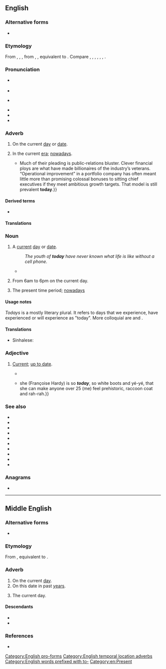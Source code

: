 {{also|to-day}}
==English==

===Alternative forms===
* {{alter|en|to-day||archaic}}

===Etymology===
From {{inh|en|enm|today}}, {{m|enm|to-daie}}, {{m|enm|todæig}}, from {{inh|en|ang|tōdæġ}}, {{m|ang|tō dæġe|t=today|lit=on [the/this] day, [this] day forward}}, equivalent to {{af|en|to|day}}. Compare {{cog|stq|däälich|t=today}}, {{cog|nl|vandaag|t=today}}, {{cog|osx|hindag|t=today|lit=[this] day forward}}, {{cog|nds-de|vandage}}, {{m|nds-de|vandaag|t=today}}, {{cog|sv|i dag}}, {{m|sv|idag|t=today}}.

===Pronunciation===
* {{a|RP}} {{IPA|en|/təˈdeɪ/}}
* {{audio|en|En-uk-today.ogg|Audio (RP)}}
* {{a|GA}} {{IPA|en|/təˈdeɪ/|[tʰəˈdeɪ]|/tʊˈdeɪ/|[tʰʊˈdeɪ]|[tʰʉɾeɪː]}}
* {{audio|en|En-us-today.ogg|Audio (GA)}}
* {{rhymes|en|eɪ|s=2}}
* {{hyphenation|en|to|day}}

===Adverb===
{{en-adv|-}}

# On the current [[day]] or [[date]].
#: {{ux|en|I want this done '''today'''.}}
#: {{ux|en|'''Today''', my brother went to the shops.}}
# In the current [[era]]; [[nowadays]].
#* {{quote-journal|en|date=2013-06-22|volume=407|issue=8841|page=70|magazine={{w|The Economist}}
|title=[http://www.economist.com/news/finance-and-economics/21579879-buy-out-firm-really-does-focus-operational-improvements-engineers Engineers of a different kind]
|passage=Private-equity nabobs bristle at being dubbed mere financiers.{{...}}Much of their pleading is public-relations bluster. Clever financial ploys are what have made billionaires of the industry’s veterans. “Operational improvement” in a portfolio company has often meant little more than promising colossal bonuses to sitting chief executives if they meet ambitious growth targets. That model is still prevalent '''today'''.}}
#: {{ux|en|In the 1500s, people had to do things by hand, but '''today''' we have electric can openers.}}

====Derived terms====
* {{l|en|today is a good day to die}}

====Translations====
{{trans-top|on the current day}}
{{multitrans|data=
* Abkhaz: {{tt|ab|иахьа}}
* Adyghe: {{tt|ady|непэ}}, {{tt|ady|мы}}
* Afrikaans: {{tt+|af|vandag}}
* Ainu: {{t|ain|タント |tr=tanto}}
* Albanian: {{tt+|sq|sot}}
* Alviri-Vidari:
*: Vidari: {{tt|avd|آرو|tr=āru}}
* Amharic: {{tt|am|ዛሬ}}
* Arabic: {{tt|ar|الْيَوْمَ}}
*: Egyptian Arabic: {{tt|arz|النهرده|tr=ennɑhɑ́rdɑ}}
*: Gulf Arabic: {{tt|afb|اليوم|tr=il-yōm}}
*: Hijazi Arabic: {{tt|acw|اليوم|tr=al-yōm}}
*: Moroccan Arabic: {{tt|ary|اليوم|tr=el-yūma, el-yūm}}
*: South Levantine Arabic: {{tt|ajp|اليوم|tr=il-yōm}}
* Aragonese: {{tt+|an|hue}}
* Armenian: {{tt+|hy|այսօր}}
* Aromanian: {{tt+|rup|adzã}}, {{tt|rup|asãndzã}}
* Assamese: {{tt|as|আজি}}
* Assyrian Neo-Aramaic: {{tt|syc|ܐܕܝܘܡ|tr=ɛdjawm}}
* Asturian: {{tt+|ast|güei}}
* Atayal: {{tt|tay|soni'}}, {{tt|tay|kira'}}
* Avar: {{tt|av|жакъа|tr=žakʺa}}
* Azerbaijani: {{tt+|az|bugün}}
* Bashkir: {{tt|ba|бөгөн}}
* Basque: {{tt+|eu|gaur}}, {{tt+|eu|egun}}
* Belarusian: {{tt|be|сёння}}, {{tt|be|сяго́ння}}
* Bengali: {{tt+|bn|আজ}}
* Bikol Central: {{tt+|bcl|ngunyan}}
* Breton: {{tt+|br|hiziv}}
* Bulgarian: {{tt+|bg|днес}}, {{tt+|bg|дне́ска}}
* Burmese: {{tt+|my|ယနေ့}}, {{tt+|my|ယခုနေ့}}, {{tt|my|ဒီနေ့}}
* Buryat: {{tt|bua|мүнөө}}
* Catalan: {{tt+|ca|avui}}
* Cebuano: {{tt|ceb|karon}}
* Central Atlas Tamazight: {{t|tzm|ⴰⵙⵙⴰ|tr=assa}}
* Central Dusun: {{tt|dtp|baino}}
* Chechen: {{tt|ce|тахана}}
* Cherokee: {{tt|chr|ᎪᎯᎢᎦ|tr=gohiiga}}
* Chichewa: {{tt|ny|lero}}
* Chinese:
*: Cantonese: {{tt+|yue|今日|tr=gam1 jat6}}
*: Dungan: {{tt|dng|җинтян}}, {{tt|dng|җир}}, {{tt|dng|җиргә}}, {{tt|dng|җер}}, {{tt|dng|җергә}}
*: Hakka: {{tt|hak|今晡日|tr=kîm-pû-ngit}}
*: Mandarin: {{tt+|cmn|今天|tr=jīntiān}}, {{tt+|cmn|今日|tr=jīnrì}}, {{tt+|cmn|今兒}}, {{tt+|cmn|今儿|tr=jīnr}}, {{tt+|cmn|今兒個}}, {{tt+|cmn|今儿个|tr=jīnrgè}} {{qualifier|dialectal}}
*: Min Dong: {{tt|cdo|今旦|tr=gĭng-dáng}}, {{tt|cdo|今旦日|tr=gĭng-dáng-nĭk}}
*: Min Nan: {{tt+|nan|今仔日|tr=kin-á-ji̍t/kin-á-li̍t}}
*: Wu: {{tt|wuu|今朝|tr=jin tsau}}
* Choctaw: {{tt|cho|himak nitak}}
* Chukchi: {{tt|ckt|игыр|tr=igyr}}
* Coptic: {{tt|cop|ⲡⲟⲟⲩ|tr=poou}}
* Cornish: {{tt|kw|hedhyw}}
* Corsican: {{tt+|co|oghje}}
* Cree: {{tt|cr|ᐊᓄᐦᐨ|tr=anohc}}
* Crimean Tatar: {{tt|crh|bugün}}
* Crow: {{tt|cro|baapéesh}}
* Czech: {{tt+|cs|dnes}}
* Dakota: {{tt|dak|aƞpetu de}}
* Dalmatian: {{tt|dlm|vai}}, {{tt|dlm|vuai}}
* Danish: {{tt+|da|i dag}}, {{tt|da|idag}} {{qualifier|former spelling}}
* Dhivehi: {{tt|dv|މިއަދު}}
* Dhuwal: {{tt|dwu|gaathura}}
* Dolgan: {{tt|dlg|бүгүн|tr=bügün}}
* Dutch: {{tt+|nl|vandaag}}
* Dzongkha: {{tt|dz|ད་རིས་|tr=da ris}}
* Eastern Arrernte: {{tt|aer|lyete}}
* Egyptian: {{t-egy|mjn|h=mi-n:N5}}
* Elfdalian: {{tt|ovd|i dag}}
* Emilian: {{tt|egl|incû}}
* Erzya: {{tt|myv|течи}}
* Esperanto: {{tt+|eo|hodiaŭ}}
* Estonian: {{tt+|et|täna}}
* Evenki: {{tt|evn|эсӣ-тырга}}
* Faliscan: {{tt|xfa|foied}}
* Faroese: {{tt|fo|í dag}}
* Fijian: {{tt+|fj|nikua}}
* Finnish: {{tt+|fi|tänään}}
* Franco-Provençal: {{tt|frp|houê}}
* French: {{tt+|fr|aujourd'hui}}
* Friulian: {{tt|fur|vuê}}
* Galician: {{tt+|gl|hoxe}}
* Gallo: {{tt|roa-gal|anoet}}
* Gamilaraay: {{tt|kld|yilaathu}}
* Georgian: {{tt|ka|დღეს}}
* German: {{tt+|de|heute}}
*: Alemannic German: {{tt|gsw|heit}}, {{tt|gsw|hit}}, {{tt|gsw|hüt}}
*: Bavarian: {{tt|bar|haid}}
* Greek: {{tt+|el|σήμερα}}
*: Ancient: {{tt|grc|σήμερον}}, {{tt|grc|τήμερον}} {{qualifier|Attic}}
*: Doric: {{tt|grc|σάμερον}}
* Greenlandic: {{tt|kl|ullumi}}
* Guaraní: {{tt+|gn|ange}}, {{tt|gn|ko árape}}
* Gujarati: {{tt|gu|આજે}}
* Haitian Creole: {{tt|ht|jodi a}}
* Hausa: {{tt|ha|yau}}
* Hawaiian: {{tt|haw|kēia lā}}
* Hebrew: {{tt|he|הַיּוֹם|tr=hayóm}}, {{tt|he|כיום|tr=kayóm}}
* Higaonon: {{tt|mba|iman}}
* Hindi: {{tt+|hi|आज}}, {{tt|hi|यौम}}, {{tt+|hi|अद्य}}
* Hopi: {{tt|hop|taava}}, {{tt|hop|pu'}}
* Hungarian: {{tt+|hu|ma}}
* Hunsrik: {{tt|hrx|heit}}
* Icelandic: {{tt+|is|í dag}}
* Ido: {{tt+|io|hodie}}, {{tt+|io|cadie}}
* Igbo: {{t|ig|taa}}
* Indonesian: {{tt+|id|hari ini}}
* Ingush: {{tt|inh|тахан}}
* Interlingua: {{tt+|ia|hodie}}
* Inuktitut: {{tt|iu|ᐅᓪᓗᒥ|tr=ullumi}}
* Inupiaq: {{tt|ik|uvlupak}}, {{tt|ik|uvluvak}}
* Irish: {{tt+|ga|inniu}}
*: Old Irish: {{tt|sga|indiu}}
* Italian: {{tt+|it|oggi}}
* Japanese: {{tt+|ja|今日|tr=きょう, kyō}}, {{tt+|ja|本日|tr=ほ​んじつ, honjitsu}}
* Javanese: {{tt|jv|ꦢꦶꦤꦲꦶꦏꦶ|tr=dina iki}} {{q|low}}, {{tt|jv|ꦢꦶꦤ꧀ꦠꦼꦤ꧀ꦥꦸꦤꦶꦏ|tr=dinten punika}} {{q|high}}
*: Central Javanese: {{tt|jv|ꦢꦶꦤꦏꦶꦪꦶ|tr=dina kiyi}} {{q|low}}, {{tt|jv|ꦢꦶꦤ꧀ꦠꦼꦤ꧀ꦩꦼꦤꦶꦏ|tr=dinten menika}} {{q|high}}
*: Western Javanese: {{tt|jv|ꦢꦶꦤꦏꦪꦺ|tr=dina kiyè}} {{q|low}}, {{tt|jv|ꦢꦶꦤꦏꦶꦲꦼꦤ꧀|tr=dina kien}} {{q|low}}
* Jeju: {{tt|jje|오널}}
* Jingpho: {{tt|kac|daini}}
* K'iche': {{tt|quc|kamik}}
* Kaingang: {{t|kgp|ũri}}
* Kalmyk: {{tt|xal|эндр}}
* Kannada: {{tt+|kn|ಇಂದು}}
* Kapampangan: {{tt|pam|ngeni}}
* Karelian: {{tt|krl|tänäpäi}}
* Kashmiri: {{tt+|ks|اَز|tr=az}}
* Kashubian: {{tt|csb|dzysô}}
* Kazakh: {{tt+|kk|бүгін}}
* Khakas: {{tt|kjh|пӱӱн|tr=püün}}
* Khmer: {{tt|km|ថ្ងៃនេះ}}
* Kikuyu: {{tt|ki|ũmũthĩ}}
* Komi-Zyrian: {{tt|kpv|талун}}
* Kongo: {{tt|kg|bubu}}
* Konkani: {{tt|kok|aiz}}
* Korean: {{tt+|ko|오늘}}, {{tt+|ko|금일(今日)}} {{qualifier|formal}}
* Kurdish:
*: Central Kurdish: {{tt+|ckb|ئەمرۆ}}
*: Northern Kurdish: {{tt+|kmr|îro}}
* Kyrgyz: {{tt+|ky|бүгүн}}
* Lakota: {{tt|lkt|anpetu ki le}}
* Lao: {{tt+|lo|ມື້ນີ້}}
* Ladin: {{tt|lld|ncuei}}
* Latin: {{tt+|la|hodie}}
{{trans-mid}}
* Latvian: {{tt|lv|šodien}}
* Laz: {{tt|lzz|ანდღა}}
* Limburgish: {{tt|li|huui}}, {{tt+|li|vandaag}}
* Lingala: {{tt|ln|lelo}}
* Lithuanian: {{tt+|lt|šiandien}}
* Livonian: {{tt|liv|tämpõ}}
* Lombard: {{tt|lmo|incö}}, {{tt+|lmo|incœu}}
* Low German:
*: Dutch Low Saxon: {{tt|nds-nl|vandäge}}
*: German Low German: {{tt|nds-de|hüüt}}, {{tt|nds-de|vondaag}}
* Luhya: {{tt|luy|luno}}
* Luxembourgish: {{tt+|lb|haut}}
* Macedonian: {{tt|mk|денес}}
* Malagasy: {{tt+|mg|anio}}, {{tt+|mg|androany}}
*: Tsimihety: {{tt+|mg|aniany}}
* Malay: {{tt+|ms|hari ini}}
*: Jambi Malay: {{tt|jax|hari iko}}
*: Kelantan-Pattani Malay: {{tt|mfa|aghi nih}}, {{tt|mfa|aghi ning}}
*: Sarawak Malay: {{tt|ms|hari tok}}
*: Terengganu Malay: {{tt|ms|aghi ning}}, {{tt|ms|aghai naing}}
* Malayalam: {{tt+|ml|ഇന്ന്}}, {{tt+|ml|പുകയില}}
* Maltese: {{tt|mt|illum}}
* Manchu: {{tt|mnc|ᡝᠨᡝᠩᡤᡳ}}
* Manipuri: {{t|mni|ꯉꯁꯤ|tr=ngasi}}
* Mansi: {{tt|mns|тыхо̄тал}}
* Manx: {{tt|gv|jiu}}
* Maori: {{tt|mi|tēnei rā}}
* Marathi: {{t|mr|आज|tr=āja}}
* Minangkabau: {{tt|min|hari iko}}
* Mirandese: {{tt|mwl|hoije}}
* Mohawk: {{tt|moh|ón:wa’k}}
* Moksha: {{tt|mdf|тячи}}
* Mongolian:
*: Cyrillic: {{tt+|mn|өнөөдөр}}
* Mòcheno: {{tt|mhn|hait}}
* Nahuatl: {{tt|nah|axkan}}, {{tt+|nah|axan}}
* Navajo: {{tt|nv|díí jį́}}
* Neapolitan: {{tt|nap|ogge}}, {{tt|nap|oie}}
* Nepali: {{tt+|ne|आज|tr=āja}}
* Norman: {{tt|nrf|aniet}} {{qualifier|Jersey}}, {{tt|nrf|annyi}} {{qualifier|continental Normandy}}, {{tt|nrf|ogniet}} {{qualifier|Guernsey}}
* North Frisian: {{tt|frr|diling}}, {{tt|frr|deling}} {{qualifier|Sylt}}
* Northern Ohlone: {{tt|cst|ne ṭuuxi}}
* Northern Sami: {{tt|se|odne}}
* Norwegian: {{tt+|no|idag}} {{qualifier|Riksmål}}
*: Bokmål: {{tt+|nb|i dag}}
*: Nynorsk: {{tt|nn|i dag}}
* Occitan: {{tt+|oc|uèi}}
* Ojibwe: {{tt|oj|noongom}}
* Old Church Slavonic:
*: Cyrillic: {{tt|cu|дьньсь}}
* Old East Slavic: {{tt|orv|сего дьне}}, {{tt|orv|дьньсь}}
* Old English: {{tt|ang|tōdæġ}}
* Old Prussian: {{tt|prg|šandēinan}}
* Oriya: {{tt|or|ଆଜି}}
* Oromo: {{t|om|har’a}}
* Ossetian: {{tt|os|абон}}
* Ottoman Turkish: {{tt|ota|الیوم|tr=elyevm}}, {{tt|ota|بوگون|tr=bugün}}
* Pashto: {{tt|ps|نن ورځ|tr=nan wraź}}
* Persian: {{tt+|fa|امروز|tr=emruz}}
* Piedmontese: {{tt|pms|ancheuj}}
* Pipil: {{tt|ppl|ashan}}
* Pitjantjatjara: {{tt|pjt|walykunya}}
* Polish: {{tt+|pl|dzisiaj}}, {{tt+|pl|dziś}}
* Portuguese: {{tt+|pt|hoje}}
* Punjabi: {{tt+|pa|ਅੱਜ}}
* Q'eqchi: {{tt|kek|anaqwan}}, {{tt|kek|hoon}}
* Quechua: {{tt|qu|kunan pacha}}
* Rapa Nui: {{tt|rap|’arīnā}}
* Rohingya: {{t-needed|rhg}}
* Romagnol: {{t|rgn|incù}}
* Romani: {{tt|rom|avdies}}
* Romanian: {{tt+|ro|astăzi}}, {{tt+|ro|azi}}
* Romansch: {{tt|rm|oz}}
* Russian: {{tt+|ru|сего́дня}}
* Rusyn: {{tt|rue|днесь}}, {{tt|rue|ны́нї}}
* Samoan: {{tt|sm|aso nei}}
* Sanskrit: {{tt+|sa|अद्य}}
* Sardinian:
*: Campidanese: {{tt|sc|oi}}
* Saterland Frisian: {{tt|stq|däälich}}
* Scots: {{tt|sco|day|alt=the day}}
* Scottish Gaelic: {{tt|gd|an-diugh}}
* Serbo-Croatian:
*: Cyrillic: {{tt|sh|да̀нас}}
*: Roman: {{tt+|sh|dànas}}
* Shona: {{tt|sn|nhasi}}
* Sichuan Yi: {{tt|ii|ꀃꑍ|tr=ip nyip}}
* Sicilian: {{tt|scn|ùoggi}}, {{tt+|scn|oggi}}, {{tt+|scn|oji}}
* Sindhi: {{tt+|sd|اَڄُ|tr=aju}}
* Sinhalese: {{tt+|si|අද}}
* Slovak: {{tt+|sk|dnes}}
* Slovene: {{tt+|sl|dánes}}
* Somali: {{tt+|so|maanta}}
* Sorbian:
*: Lower Sorbian: {{tt|dsb|źinsa}}
*: Upper Sorbian: {{tt+|hsb|dźensa}}
* Sotho: {{tt+|st|kajeno}}
* Southern Altai: {{tt|alt|бӱгӱн}}
* Southern Ohlone: {{tt|css|naha}}
* Spanish: {{tt+|es|hoy}}
* Sundanese: {{tt|su|ᮕᮧᮆ ᮃᮚᮩᮔ}} {{q|low}}, {{tt|su|ᮕᮧᮆ ᮄᮉ}} {{q|low}}, {{tt|su|ᮓᮤᮔ᮪ᮒᮨᮔ᮪ ᮃᮚᮩᮔ}} {{q|high}}, {{tt|su|ᮓᮤᮔ᮪ᮒᮨᮔ᮪ ᮄᮉ}} {{q|high}}
* Svan: {{tt|sva|ლა̈დი}}
* Swahili: {{tt+|sw|leo}}
* Swedish: {{tt+|sv|idag}}, {{tt+|sv|i dag}}
* Sylheti: {{tt|syl|ꠀꠁꠎ}}
* Tabasaran: {{tt|tab|гъи}}
* Tagalog: {{tt+|tl|ngayon}}
* Tai Dam: {{t-needed|blt}}
* Tai Nüa: {{t-needed|tdd}}
* Tajik: {{tt+|tg|имрӯз}}
* Talysh:
*: Asalemi: {{tt|tly|ام روج|tr=əm ruj}}, {{tt|tly|ام روز|tr=əm ruz}}, {{tt|tly|امروج|tr=əmruj}}, {{tt|tly|امروز|tr=əmruz}}
* Tamil: {{tt+|ta|இன்று}}
* Tarantino: {{tt|roa-tar|ôsce}}
* Tatar: {{tt|tt|бүген}}
* Telugu: {{tt+|te|నేడు}}
* Thai: {{tt|th|วันนี้}}
* Tibetan: {{tt|bo|ད་རིང}}
* Tigrinya: {{tt+|ti|ሎሚ}}
* Tocharian B: {{tt|txb|ñerwe}}
* Tongan: {{tt|to|‘aho ni}}
* Tupinambá: {{qualifier|past}} {{tt|tpn|oîeí}}, {{qualifier|future}} {{tt|tpn|kori}}
* Turkish: {{tt+|tr|bugün}}
* Turkmen: {{tt|tk|bugün}}, {{tt|tk|şu gün}}
* Tuvan: {{t|tyv|бөгүн |tr=bögün}}
* Udmurt: {{tt|udm|туннэ}}
* Ukrainian: {{tt+|uk|сього́дні}}, {{tt|uk|ни́ні}}
* Urdu: {{tt+|ur|آج|tr=āj}}
* Uyghur: {{tt+|ug|بۈگۈن}}
* Uzbek: {{tt+|uz|bugun}}
* Venetian: {{tt|vec|ancùo}}
* Vietnamese: {{tt+|vi|hôm nay}} ({{tt|vi|𣋚𠉞}}), {{tt|vi|bữa nay}} ({{tt|vi|𣇜𠉞}})
* Volapük: {{tt+|vo|adelo}}
* Walloon: {{tt+|wa|ouy}}, {{tt+|wa|enute}}, {{tt+|wa|ådjourdu}}
* Warlpiri: {{tt|wbp|jalangu}}
* Welsh: {{tt|cy|heddiw}}
* West Frisian: {{tt+|fy|hjoed}}
* White Hmong: {{tt|mww|hnub no}}
* Wiradhuri: {{tt|wrh|dhalang}}, {{tt|wrh|ngidyigalila}}
* Wolof: {{tt+|wo|tey}}
* Xhosa: {{tt|xh| namhlanje}}
* Yagnobi: {{tt|yai|инур}}
* Yakut: {{tt|sah|бүгүн}}
* Yiddish: {{tt|yi|הײַנט}}
* Yoruba: {{tt|yo|lónìí}}
* Yup'ik: {{tt|esu|unuamek}}
* Zazaki: {{tt|zza|noroz}}, {{tt+|zza|ewro}}
* Zhuang: {{tt|za|ngoenzneix}}
* Zulu: {{tt|zu|namhlanje}}
{{trans-bottom}}

{{trans-top-also|nowadays|nowadays|these days}}
* Afrikaans: {{tt+|af|deesdae}}
* Andi: {{tt|ani|желъал}}
* Arabic: {{tt|ar|حَاضِر}}
*: Egyptian Arabic: {{tt|arz|الأيام دي|tr=el-ayyām di}}
*: Moroccan Arabic: {{tt|ary|هاد الإيام|tr=hād el-ʔiyyām}}, {{tt|ary|هاد الوقت|tr=hād el-waqt}}, {{tt|ary|هاد الساعة|tr=hād es-sāʕa}}
* Armenian: {{tt+|hy|այսօր}}
* Avar: {{tt|av|жакъа}}
* Bashkir: {{tt|ba|бөгөн}}
* Basque: {{tt+|eu|gaur egun}}
* Breton: {{tt+|br|bremañ}}, {{tt|br|hiziv an deiz}}
* Bulgarian: {{tt+|bg|сега́}}
* Catalan: {{tt|ca|avui en dia}}, {{tt|ca|avui dia}}
* Cebuano: {{tt|ceb|karon}}, {{tt|ceb|karong panahon}}
* Chinese:
*: Mandarin: {{tt+|cmn|現代}}, {{tt+|cmn|现代|tr=xiàndài}}
* Czech: {{tt+|cs|dnes}}, {{tt|cs|v dnešní době}}
* Danish: {{tt+|da|i dag}}, {{tt|da|i vore dage}}
* Dutch: {{tt+|nl|tegenwoordig}}, {{tt|nl|vandaag de dag}}, {{tt+|nl|heden ten dage}}, {{tt+|nl|vandaag}}
* Esperanto: {{tt+|eo|nuntempe}}
* Estonian: {{tt+|et|täna}}
* Finnish: {{tt+|fi|nykyisin}}, {{tt+|fi|nykyään}}
* French: {{tt+|fr|de nos jours}}, {{tt+|fr|actuellement}}
* Galician: {{tt+|gl|hoxe en día}}
* Georgian: {{tt|ka|დღესდღეობით}}, {{tt|ka|ამჟამად}}
* German: {{tt+|de|heutzutage}}
* Greek: {{tt+|el|σήμερα}}
* Hebrew: {{tt|he|הַיּוֹם|tr=hayóm}}
* Hungarian: {{tt+|hu|ma}}, {{tt+|hu|manapság}}, {{tt+|hu|napjainkban}}
* Indonesian: {{tt|id|masa sekarang}}, {{tt|id|dewasa ini}}
* Interlingua: {{tt+|ia|hodie}}, {{tt|ia|actualmente}}
* Irish: {{tt+|ga|inniu}}
* Italian: {{tt+|it|oggi}}, {{tt+|it|oggigiorno}}, {{tt+|it|attualmente}}
* Japanese: {{tt+|ja|今日|tr=こんにち, konnichi}}
{{trans-mid}}
* Korean: {{tt+|ko|오늘날}}
* Lakota: {{tt|lkt|apetu ki le}}
* Latin: {{tt+|la|hodie}}, {{tt|la|hoc die}}
* Latvian: {{tt|lv|šodien}}
* Luxembourgish: {{tt|lb|hautdesdaags}}
* Macedonian: {{tt|mk|се́га}}, {{tt|mk|де́нес}}
* Maltese: {{tt|mt|illum il-ġurnata}}
* Navajo: {{tt|nv|dííshjį́}}
* Occitan: {{tt+|oc|uèi}}
* Ojibwe: {{tt|oj|noongom}}
* Polish: {{tt|pl|w dzisiejszych czasach}}
* Portuguese: {{tt+|pt|hoje}}, {{tt+|pt|hoje em dia}}, {{tt+|pt|atualmente}}
* Romanian: {{tt+|ro|astăzi}}, {{tt|ro|ziua de azi}}, {{tt+|ro|acum}}
* Russian: {{tt+|ru|сего́дня}}, {{tt|ru|в настоя́щее вре́мя}}, {{tt+|ru|тепе́рь}}
* Serbo-Croatian:
*: Cyrillic: {{tt|sh|са̀дашњица}}, {{tt|sh|да̀нашњица}}, {{tt|sh|да̀нас}}, {{tt|sh|данданас}}
*: Roman: {{tt+|sh|sàdašnjica}}, {{tt+|sh|dànašnjica}}, {{tt+|sh|dànas}}, {{tt+|sh|dandanas}}
* Sindhi: {{tt+|sd|اَڄُ|m|tr=ajju}}
* Slovak: {{tt+|sk|dnes}}
* Slovene: {{tt+|sl|dánes}}, {{tt|sl|dándánes}}
* Spanish: {{tt+|es|hoy}}, {{tt|es|hoy en día}}, {{tt+|es|hoy día}}, {{tt+|es|actualmente}}
* Swedish: {{tt+|sv|idag}}, {{tt+|sv|nu för tiden}}, {{tt+|sv|nuförtiden}} {{q|alternative spelling}}
* Tagalog: {{tt+|tl|ngayon}}
* Thai: {{tt|th|วันนี้}}, {{tt|th|ตอนนี้}}, {{tt+|th|ปัจจุบัน}}
* Turkish: {{tt+|tr|bugün}}, {{tt|tr|günümüz}}, {{tt|tr|günümüzde}}
* Vietnamese: {{tt+|vi|ngày nay}}
* Volapük: {{tt+|vo|nutimo}}
* West Frisian: {{tt|fy|hjoed de dei}}, {{tt|fy|no}}
* Yiddish: {{tt|yi|הײַנט}}
}}<!-- close {{multitrans}} -->
{{trans-bottom}}

===Noun===
{{en-noun}}

# A [[current]] [[day]] or [[date]].
#: {{syn|en|current day|this day}}
#: {{ux|en|'''Today''' is the day we'll fix this once and for all.}}
#: ''The youth of '''today''' have never known what life is like without a cell phone.''
#* {{quote-book|en|year=1899|author={{w|Hughes Mearns}}
|title={{w|Antigonish (poem)|Antigonish}}
|passage=Yesterday, upon the stair&nbsp;/ I met a man who wasn’t there&nbsp;/ He wasn’t there again '''today'''&nbsp;/ I wish, I wish he’d go away&nbsp;&hellip;}}
# {{lb|en|US|meteorology}} From 6am to 6pm on the current day.
# The present time period; [[nowadays]]

====Usage notes====
''Todays'' is a mostly literary plural. It refers to days that we experience, have experienced or will experience as "today". More colloquial are {{m|en|these days}} and {{m|en|nowadays}}.

====Translations====
{{trans-top|today (''noun'')}}
{{multitrans|data=
* Afrikaans: {{tt+|af|vandag}}
* Ainu: {{tt|ain|タント|tr=tanto}}
* Alemannic German: {{tt|gsw|heit}}, {{tt|gsw|hit}}, {{tt|gsw|hüt}}
* Arabic: {{tt|ar|الْيَوْم}}
*: Egyptian Arabic: {{tt|arz|النهرده|tr=ennɑhɑ́rdɑ}}
*: Moroccan Arabic: {{tt|ary|اليوم|m|tr=el-yūma, el-yūm}}, {{tt|ary|هاد النهار|tr=hād en-nhār}}
* Armenian: {{tt+|hy|այսօր}}
* Assyrian Neo-Aramaic: {{tt|syc|ܐܕܝܘܡ}}
* Asturian: {{tt+|ast|güei|m}}
* Basque: {{tt+|eu|gaur}}
* Bulgarian: {{tt+|bg|днес}}, {{tt+|bg|дне́ска}}
* Catalan: {{tt+|ca|avui}}, {{tt+|ca|hui|m}}
* Chinese:
*: Cantonese: {{tt+|yue|今日|tr=gam1 yat6}}, {{tt|yue|今天|tr=kam1 tin1}}
*: Hakka: {{tt|hak|今晡日|tr=kîm-pû-ngit}}
*: Mandarin: {{tt+|cmn|今天|tr=jīntiān}}, {{tt+|cmn|今日|tr=jīnrì}}
*: Min Nan: {{tt+|nan|今仔日|tr=kin-á-ji̍t, kin-á-li̍t}}
* Czech: {{tt+|cs|dnešek|m}}
* Danish: {{tt+|da|i dag}}
* Dutch: {{tt+|nl|vandaag}}
* Egyptian: {{t-egy|mjn|m|h=mi-n:N5}}
* Estonian: {{tt+|et|täna}}
* Finnish: {{tt+|fi|tämä päivä}} {{qualifier|this day}}, {{tt|fi|kuluva päivä}}
* French: {{tt+|fr|aujourd'hui|m}}
* Galician: {{tt+|gl|hoxe}}
* Georgian: {{tt|ka|დღეს}}
* German: {{tt+|de|Heute}}
* Greek: {{tt+|el|σήμερα}}
* Guaraní: {{tt|gn|ko ára}}
* Gujarati: {{tt+|gu|આજ|f}}
* Hebrew: {{tt|he|הַיּוֹם|tr=hayóm}}
* Hindi: {{tt+|hi|आज|m}}
* Hungarian: {{tt+|hu|ma}}
* Ido: {{tt+|io|hodie}}
* Ifè: {{tt|ife|oni|alt=òní}}
* Igala: {{tt|igl|èñíni}}
* Indonesian: {{tt|id|[[hari]] [[ini]]}}
* Interlingua: {{tt+|ia|hodie}}
* Irish: {{tt|ga|an lá inniu}}
* Italian: {{tt+|it|oggi}}
* Japanese: {{tt+|ja|今日|tr=きょう, kyō}}
* Javanese: {{tt|jv|ꦢꦶꦤꦲꦶꦏꦶ|tr=dina iki}} {{q|low}}, {{tt|jv|ꦢꦶꦤ꧀ꦠꦼꦤ꧀ꦥꦸꦤꦶꦏ|tr=dinten punika}} {{q|high}}
*: Central Javanese: {{tt|jv|ꦢꦶꦤꦏꦶꦪꦶ|tr=dina kiyi}} {{q|low}}, {{tt|jv|ꦢꦶꦤ꧀ꦠꦼꦤ꧀ꦩꦼꦤꦶꦏ|tr=dinten menika}} {{q|high}}
*: Western Javanese: {{tt|jv|ꦢꦶꦤꦏꦪꦺ|tr=dina kiyè}} {{q|low}}, {{tt|jv|ꦢꦶꦤꦏꦶꦲꦼꦤ꧀|tr=dina kien}} {{q|low}}
* Jeju: {{tt|jje|오널}}
* Jingpho: {{tt|kac|daini}}
* Kabuverdianu: {{tt|kea|oji}}
* Kazakh: {{tt|kk|[[бүгінгі]] [[күн]]}}
* Kikuyu: {{tt|ki|ũmũthĩ|c14}}
* Korean: {{tt+|ko|오늘}}, {{tt+|ko|금일(今日)}} {{qualifier|formal}}
* Kurdish:
*: Central Kurdish: {{tt+|ckb|ئەمرۆ}}
*: Northern Kurdish: {{tt+|kmr|îro|f}}
{{trans-mid}}
* Lakota: {{tt|lkt|anpetu ki le}}
* Lao: {{tt+|lo|ມື້ນີ້}}
* Latin: {{tt+|la|hodie}}
* Latvian: {{tt|lv|šodiena|f}}
* Lithuanian: {{tt|lt|šiandiena|f}}
* Macedonian: {{tt|mk|денес}}
* Manchu: {{tt|mnc|ᡝᠨᡝᠨᡤᡤᡳ}}
* Navajo: {{tt|nv|díí jį́}}, {{tt|nv|jį́į́dą́ą́ʼ}}
* Northern Sami: {{tt|se|otná}}
* Norwegian:
*: Bokmål: {{tt+|nb|i dag}}
*: Nynorsk: {{tt|nn|i dag}}
* Occitan: {{tt+|oc|ancuei}}
* Ojibwe: {{tt|oj|noongom}}
* Ottoman Turkish: {{tt|ota|بوگون|tr=bugün}}
* Papiamentu: {{tt|pap|awe}}
* Persian: {{tt+|fa|امروز|tr=emruz}}
* Polish: {{tt+|pl|dzisiaj}}, {{tt+|pl|dziś}}
* Portuguese: {{tt+|pt|hoje}}
* Romanian: {{tt+|ro|astăzi}}, {{tt+|ro|azi}}
* Russian: {{tt+|ru|сего́дня}}, {{tt|ru|[[сего́дняшний]] [[день]]|m}}
* Sardinian: {{tt|sc|oi}} {{qualifier|Campidanese}}
* Serbo-Croatian:
*: Cyrillic: {{tt|sh|да̀нас}}
*: Roman: {{tt+|sh|dànas}}
* Sindhi: {{tt+|sd|اَڄُ|tr=ajju}}
* Slovak: {{tt|sk|dnešok}}
* Slovene: {{tt+|sl|dánes}}, {{tt|sl|današnji dan|m}}
* Spanish: {{tt+|es|hoy|m}}, {{tt+|es|hoy día|m}}
* Sundanese: {{tt|su|ᮕᮧᮆ ᮃᮚᮩᮔ}} {{q|low}}, {{tt|su|ᮕᮧᮆ ᮄᮉ}} {{q|low}}, {{tt|su|ᮓᮤᮔ᮪ᮒᮨᮔ᮪ ᮃᮚᮩᮔ}} {{q|high}}, {{tt|su|ᮓᮤᮔ᮪ᮒᮨᮔ᮪ ᮄᮉ}} {{q|high}}
* Swedish: {{tt+|sv|idag|c}}
* Sylheti: {{tt|syl|ꠀꠁꠎ}}
* Tagalog: {{tt+|tl|ngayon}}
* Tarantino: {{tt|roa-tar|ôsce}}
* Thai: {{tt|th|วันนี้}}
* Tibetan: {{tt|bo|ད་རིང}}
* Tupinambá: {{tt|tpn|kó 'ara}}
* Turkish: {{tt+|tr|bugün}}
* Tuvan: {{tt|tyv|бо хүн}}
* Ukrainian: {{tt+|uk|сього́дні}}
* Ulukwumi: {{tt|ulb|oni|alt=òní}}
* Urdu: {{tt|ur|امروز|tr=irmoz}}
* Vietnamese: {{tt|vi|bữa nay}}, {{tt+|vi|hôm nay}}
* Volapük: {{tt+|vo|adel}}
* Welsh: {{tt|cy|heddiw}}
* West Frisian: {{tt+|fy|hjoed}}
* Yakut: {{tt|sah|бүгүн}}, {{tt|sah|[[бүгүҥҥү]] [[күн]]}}
* Yiddish: {{tt|yi|הײַנט}}
* Yoruba: {{tt|yo|òní}}
* Zhuang: {{tt|za|ngoenzneix}}
}}<!-- close {{multitrans}} -->
{{trans-bottom}}

{{checktrans-top}}
* Sinhalese: {{t+check|si|අද}}
{{trans-mid}}
{{trans-bottom}}

===Adjective===
{{en-adj|-}}

# {{lb|en|informal}} [[current|Current]]; [[up to date]].
#: {{syn|en|now}}
#* {{quote-book|en|author=Tom Wolfe|authorlink=Tom Wolfe|quotee={{w|Phil Spector}}|chapter=The First Tycoon of Teen|title={{w|The Kandy-Kolored Tangerine-Flake Streamline Baby}}|year=1965|publisher=Farrar, Straus and Giroux|location=New York|pageurl=https://archive.org/details/kandykoloredtang00wolf/page/67/mode/1up|isbn=978-0-317-59297-9|oclc=42810524|page=67|passage=Actually, it's more like the blues. It's pop blues. I feel it's very American. It's very '''''today'''''. It's what people respond to today. }}
#* {{quote-journal|en|author=Joan Barthel|title=Francoise from France: White Boots and Ye-Ye|work=The New York Times|date=1966-12-18|url=https://www.nytimes.com/1966/12/18/archives/francoise-from-france-white-boots-and-yeye.html|issn=0362-4331|passage={{...}} she (Françoise Hardy) is so '''''today''''', so white boots and yé-yé, that she can make anyone over 25 (me) feel prehistoric, raccoon coat and rah-rah.}}

===See also===
* {{l|en|nowadays}}
* {{l|en|hodiernal}}
* {{l|en|hodiernally}}
* {{l|en|yesterday}}
* {{l|en|tomorrow night}}
* {{l|en|tonight}}
* {{l|en|last night}}
* {{l|en|nudiustertian}}
* {{l|en|hesternal}}
* {{l|en|hesternally}}

===Anagrams===
* {{anagrams|en|a=adoty|toady}}

[[Category:English pro-forms]]
[[Category:English temporal location adverbs]]
[[Category:English words prefixed with to-]]
[[Category:en:Present]]

----

==Middle English==

===Alternative forms===
* {{alter|enm|todæg|todæig|todai|todaie|todæi|todei|tedai|tedei|todaȝȝ}}

===Etymology===
From {{inh|enm|ang|tōdæġ}}, equivalent to {{prefix|enm|to|day}}.

===Adverb===
{{head|enm|adverb}}

# On the current [[day]].
# On this date in past [[year]]s.
# {{qualifier|used substantively}} The current day.

====Descendants====
* {{desc|en|today}}
* {{desc|yol|to-die}}

===References===
* {{R:MED Online|entry=todai|pos=adv|id=MED46102 |accessdate=10 April 2018}}